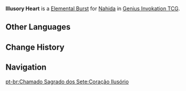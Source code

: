 {{About|the Character Card Skill for [[Genius Invokation TCG]]|the Playable Character Talent|Illusory Heart}}
{{Genius Invokation TCG Skill Infobox
|title      = Illusory Heart
|image      = Illusory Heart Character Card Skill.png
|type       = Elemental Burst
|character  = Nahida
|element    = Dendro
|matching   = 3
|energy     = 2
|effect     = Deals 4 {{Color|Dendro DMG}}, creates 1 '''Shrine of Maya'''.<br><br>'''Shine of Maya'''<br>'''When your character triggers an Elemental Reaction:''' +1 Additional DMG.<br><u>Duration (Rounds)</u>: 2
|order      = 4
}}
'''Illusory Heart''' is a [[Character Card Elemental Burst|Elemental Burst]] for [[Nahida (Character Card)|Nahida]] in [[Genius Invokation TCG]].

==Other Languages==
{{Other Languages|Illusory Heart}}

==Change History==
{{Change History|3.7}}

==Navigation==
{{Genius Invokation TCG Skill Navbox|Nahida}}
[[pt-br:Chamado Sagrado dos Sete:Coração Ilusório]]